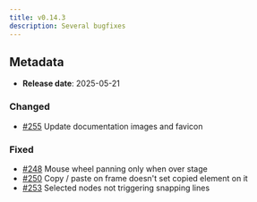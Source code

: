 ```yaml
---
title: v0.14.3
description: Several bugfixes
---
```


## Metadata

- **Release date**: 2025-05-21

### Changed

- [#255](https://github.com/InditexTech/weavejs/issues/255) Update documentation images and favicon

### Fixed

- [#248](https://github.com/InditexTech/weavejs/issues/248) Mouse wheel panning only when over stage
- [#250](https://github.com/InditexTech/weavejs/issues/250) Copy / paste on frame doesn't set copied element on it
- [#253](https://github.com/InditexTech/weavejs/issues/253) Selected nodes not triggering snapping lines
